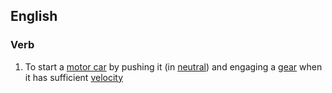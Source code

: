 ==English==

===Verb===
{{en-verb|inf=to [[push]] [[start]]}}

# To start a [[motor car]] by pushing it (in [[neutral]]) and engaging a [[gear]] when it has sufficient [[velocity]]